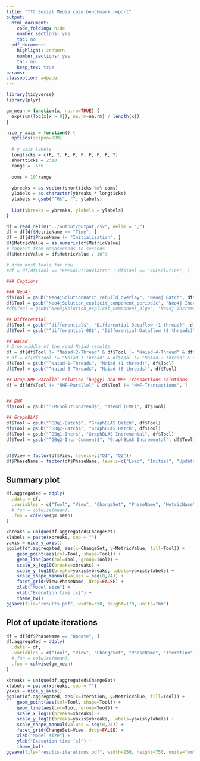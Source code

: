 ```yaml
---
title: "TTC Social Media case benchmark report"
output:
  html_document:
    code_folding: hide
    number_sections: yes
    toc: no
  pdf_document:
    highlight: zenburn
    number_sections: yes
    toc: no
    keep_tex: true
params:
classoption: a4paper
---
```


```r
library(tidyverse)
library(plyr)

gm_mean = function(x, na.rm=TRUE) {
  exp(sum(log(x[x > 0]), na.rm=na.rm) / length(x))
}

nice_y_axis = function() {
  options(scipen=999)
  
  # y axis labels
  longticks = c(F, T, F, F, F, F, F, F, T)
  shortticks = 2:10
  range = -6:6
  
  ooms = 10^range
  
  ybreaks = as.vector(shortticks %o% ooms)
  ylabels = as.character(ybreaks * longticks)
  ylabels = gsub("^0$", "", ylabels)
  
  list(ybreaks = ybreaks, ylabels = ylabels)
}
```


```r
df = read_delim("../output/output.csv", delim = ";")
df = df[df$MetricName == "Time", ]
df = df[df$PhaseName != "Initialization", ]
df$MetricValue = as.numeric(df$MetricValue)
# convert from nanoseconds to seconds
df$MetricValue = df$MetricValue / 10^9

# drop most tools for now
#df = df[df$Tool == "EMFSolutionViatra" | df$Tool == "SQLSolution", ]

### Captions

### Neo4j
df$Tool = gsub("Neo4jSolutionBatch_rebuild_overlay", "Neo4j Batch", df$Tool)
df$Tool = gsub("Neo4jSolution_explicit_component_periodic", "Neo4j Incremental", df$Tool)
#df$Tool = gsub("Neo4jSolution_explicit_component_algo", "Neo4j Incremental 2)", df$Tool)

## Differential
df$Tool = gsub("^differential$", "Differential Dataflow (1 thread)", df$Tool)
df$Tool = gsub("^differential-08$", "Differential Dataflow (8 threads)", df$Tool)

## Naiad
# Drop middle of the road Naiad results
df = df[df$Tool != "Naiad-2-Thread" & df$Tool != "Naiad-4-Thread" & df$Tool != "Naiad-6-Thread", ]
# df = df[df$Tool != "Naiad-1-Thread" & df$Tool != "Naiad-2-Thread" & df$Tool != "Naiad-4-Thread" & df$Tool != "Naiad-6-Thread", ]
df$Tool = gsub("^Naiad-1-Thread$", "Naiad (1 thread)", df$Tool)
df$Tool = gsub("^Naiad-8-Thread$", "Naiad (8 threads)", df$Tool)

## Drop NMF Parallel solution (buggy) and NMF Transactions solutions
df = df[df$Tool != "NMF-Parallel" & df$Tool != "NMF-Transactions", ]


## EMF
df$Tool = gsub("^EMFSolutionXtend$", "Xtend (EMF)", df$Tool)

## GraphBLAS
df$Tool = gsub("^GBq1-Batch$", "GraphBLAS Batch", df$Tool)
df$Tool = gsub("^GBq2-Batch$", "GraphBLAS Batch", df$Tool)
df$Tool = gsub("^GBq1-Incr$", "GraphBLAS Incremental", df$Tool)
df$Tool = gsub("^GBq2-Incr-Comment$", "GraphBLAS Incremental", df$Tool)


df$View = factor(df$View, levels=c("Q1", "Q2"))
df$PhaseName = factor(df$PhaseName, levels=c("Load", "Initial", "Update"))
```

## Summary plot

```r
df.aggregated = ddply(
  .data = df,
  .variables = c("Tool", "View", "ChangeSet", "PhaseName", "MetricName"),
  #.fun = colwise(mean),
  .fun = colwise(gm_mean)
)

xbreaks = unique(df.aggregated$ChangeSet)
xlabels = paste(xbreaks, sep = "")
yaxis = nice_y_axis()
ggplot(df.aggregated, aes(x=ChangeSet, y=MetricValue, fill=Tool)) +
    geom_point(aes(col=Tool, shape=Tool)) +
    geom_line(aes(col=Tool, group=Tool)) +
    scale_x_log10(breaks=xbreaks) +  
    scale_y_log10(breaks=yaxis$ybreaks, labels=yaxis$ylabels) +
    scale_shape_manual(values = seq(0,24)) +
    facet_grid(View~PhaseName, drop=FALSE) +
    xlab("Model size") +
    ylab("Execution time [s]") +
    theme_bw()
ggsave(file="results.pdf", width=350, height=170, units="mm")
```

## Plot of update iterations

```r
df = df[df$PhaseName == "Update", ]
df.aggregated = ddply(
  .data = df,
  .variables = c("Tool", "View", "ChangeSet", "PhaseName", "Iteration", "MetricName"),
  #.fun = colwise(mean),
  .fun = colwise(gm_mean)
)

xbreaks = unique(df.aggregated$ChangeSet)
xlabels = paste(xbreaks, sep = "")
yaxis = nice_y_axis()
ggplot(df.aggregated, aes(x=Iteration, y=MetricValue, fill=Tool)) +
    geom_point(aes(col=Tool, shape=Tool)) +
    geom_line(aes(col=Tool, group=Tool)) +
    scale_x_log10(breaks=xbreaks) +  
    scale_y_log10(breaks=yaxis$ybreaks, labels=yaxis$ylabels) +
    scale_shape_manual(values = seq(0,24)) +
    facet_grid(ChangeSet~View, drop=FALSE) +
    xlab("Model size") +
    ylab("Execution time [s]") +
    theme_bw()
ggsave(file="results-iterations.pdf", width=250, height=750, units="mm")
```

